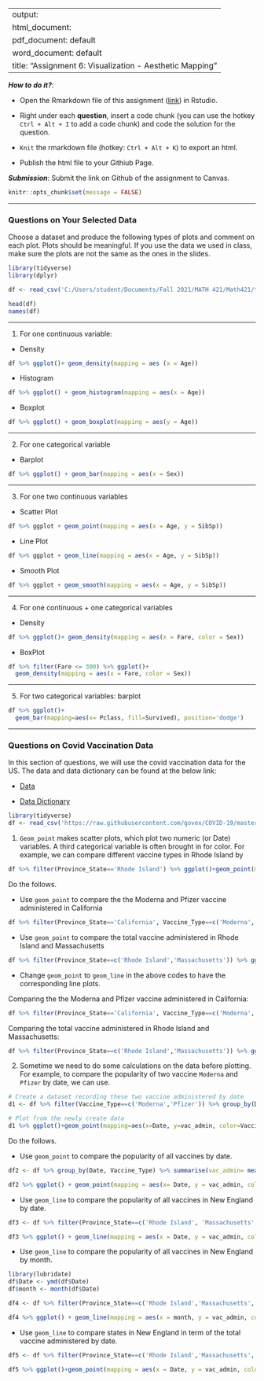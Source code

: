 
---
output: 
  html_document:
  pdf_document: default
  word_document: default
title: "Assignment 6: Visualization - Aesthetic Mapping"
---

***How to do it?***: 

- Open the Rmarkdown file of this assignment ([link](fa2021_assignment6.Rmd)) in Rstudio. 

- Right under each **question**, insert  a code chunk (you can use the hotkey `Ctrl + Alt + I` to add a code chunk) and code the solution for the question. 

- `Knit` the rmarkdown file (hotkey: `Ctrl + Alt + K`) to export an html.  

-  Publish the html file to your Githiub Page. 

***Submission***: Submit the link on Github of the assignment to Canvas.

```r
knitr::opts_chunk$set(message = FALSE)
```

-------

### Questions on Your Selected Data

Choose a dataset and produce the following types of plots and comment on each plot. Plots should be meaningful. If you use the data we used in class, make sure the plots are not the same as the ones in the slides. 
```r
library(tidyverse)
library(dplyr)

df <- read_csv('C:/Users/student/Documents/Fall 2021/MATH 421/Math421/titanic.csv')

head(df)
names(df)
```

-------

1. For one continuous variable:

- Density
```r
df %>% ggplot()+ geom_density(mapping = aes (x = Age))
```

- Histogram 
```r
df %>% ggplot() + geom_histogram(mapping = aes(x = Age))
```

- Boxplot
```r
df %>% ggplot() + geom_boxplot(mapping = aes(y = Age))
```


-------

2. For one categorical variable

- Barplot
```r
df %>% ggplot() + geom_bar(mapping = aes(x = Sex))
```

-------

3. For one two continuous variables

- Scatter Plot
```r
df %>% ggplot + geom_point(mapping = aes(x = Age, y = SibSp))
```

- Line Plot
```r
df %>% ggplot + geom_line(mapping = aes(x = Age, y = SibSp))
```

- Smooth Plot
```r
df %>% ggplot + geom_smooth(mapping = aes(x = Age, y = SibSp))
```

-------

4. For one continuous + one categorical variables

- Density
```r
df %>% ggplot()+ geom_density(mapping = aes(x = Fare, color = Sex))
```

- BoxPlot
```r
df %>% filter(Fare <= 300) %>% ggplot()+
  geom_density(mapping = aes(x = Fare, color = Sex))
```

-------

5. For two categorical variables: barplot
```r
df %>% ggplot()+
  geom_bar(mapping=aes(x= Pclass, fill=Survived), position='dodge')
```

-------

### Questions on Covid Vaccination Data

In this section of questions, we will use  the covid vaccination data for the US. The data and data dictionary can be found at the below link:

- [Data](https://raw.githubusercontent.com/govex/COVID-19/master/data_tables/vaccine_data/us_data/time_series/vaccine_data_us_timeline.csv)

- [Data Dictionary](https://github.com/govex/COVID-19/blob/master/data_tables/vaccine_data/us_data/data_dictionary.csv)


```r
library(tidyverse)
df <- read_csv('https://raw.githubusercontent.com/govex/COVID-19/master/data_tables/vaccine_data/us_data/time_series/vaccine_data_us_timeline.csv')
```

1. `Geom_point` makes scatter plots, which plot two numeric (or Date) variables. A third categorical variable is often brought in for color. For example, we can compare different vaccine types in Rhode Island by

```r
df %>% filter(Province_State=='Rhode Island') %>% ggplot()+geom_point(mapping = aes(x = Date, y = Doses_admin, color = Vaccine_Type))
```

Do the follows. 

  - Use `geom_point` to compare the the Moderna and Pfizer vaccine administered in California  
```r
df %>% filter(Province_State=='California', Vaccine_Type==c('Moderna', 'Pfizer')) %>% ggplot()+geom_point(mapping = aes(x = Date, y = Doses_admin, color = Vaccine_Type))
```

  - Use `geom_point` to compare the total vaccine administered in Rhode Island and Massachusetts
```r
df %>% filter(Province_State==c('Rhode Island','Massachusetts')) %>% ggplot()+geom_point(mapping=aes(x=Date, y= Doses_admin, color=Province_State))
```

  - Change `geom_point` to `geom_line` in the above codes to have the corresponding line plots. 
  
Comparing the the Moderna and Pfizer vaccine administered in California:
```r
df %>% filter(Province_State=='California', Vaccine_Type==c('Moderna', 'Pfizer')) %>% ggplot()+geom_line(mapping = aes(x = Date, y = Doses_admin, color = Vaccine_Type))
```

Comparing the total vaccine administered in Rhode Island and Massachusetts:
```r
df %>% filter(Province_State==c('Rhode Island','Massachusetts')) %>% ggplot()+geom_line(mapping=aes(x=Date, y= Doses_admin, color=Province_State))
```


2. Sometime we need to do some calculations on the data before plotting. For example, to compare the popularity of two vaccine `Moderna` and `Pfizer` by date, we can use. 

```r
# Create a dataset recording these two vaccine administered by date
d1 <- df %>% filter(Vaccine_Type==c('Moderna','Pfizer')) %>% group_by(Date, Vaccine_Type) %>% summarise(vac_admin=mean(Doses_admin, na.rm=TRUE))

# Plot from the newly create data
d1 %>% ggplot()+geom_point(mapping=aes(x=Date, y=vac_admin, color=Vaccine_Type))
```

Do the follows. 

- Use `geom_point` to compare the popularity of all vaccines by date. 
```r
df2 <- df %>% group_by(Date, Vaccine_Type) %>% summarise(vac_admin= mean(Doses_admin, na.rm=TRUE))
```
```r
df2 %>% ggplot() + geom_point(mapping = aes(x= Date, y = vac_admin, color= Vaccine_Type))
```

- Use `geom_line` to compare the popularity of all vaccines in New England by date.
```r
df3 <- df %>% filter(Province_State==c('Rhode Island', 'Massachusetts', 'Vermont', 'Connecticut', 'Maine', 'New Hampshire')) %>% group_by(Date, Vaccine_Type) %>% summarise(vac_admin = mean(Doses_admin, na.rm = TRUE))
```
```r
df3 %>% ggplot() + geom_line(mapping = aes(x = Date, y = vac_admin, color = Vaccine_Type))
```

- Use `geom_line` to compare the popularity of all vaccines in New England by month. 
```r
library(lubridate)
df$Date <- ymd(df$Date)
df$month <- month(df$Date)

df4 <- df %>% filter(Province_State==c('Rhode Island','Massachusetts','Vermont','Connecticut','Maine', 'New Hampshire'), Vaccine_Type==c('All')) %>% group_by(month, Vaccine_Type,Province_State) %>% summarise(vac_admin=mean(Doses_admin, na.rm=TRUE))
```
```r
df4 %>% ggplot() + geom_line(mapping = aes(x = month, y = vac_admin, color = Province_State))
```

- Use `geom_line` to compare states in New England in term of the total vaccine administered by date. 
```r
df5 <- df %>% filter(Province_State==c('Rhode Island','Massachusetts','Vermont','Connecticut','Maine', 'New Hampshire'),Vaccine_Type==c('All')) %>% group_by(Date, Vaccine_Type, Province_State) %>% summarise(vac_admin=mean(Doses_admin, na.rm=TRUE))
```
```r
df5 %>% ggplot()+geom_point(mapping = aes(x = Date, y = vac_admin, color = Province_State))
```





